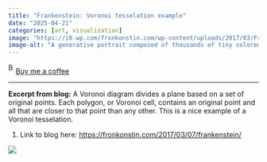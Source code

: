 ```yaml
---
title: "Frankenstein: Voronoi tesselation example"
date: "2025-04-21"
categories: [art, visualization]
image: "https://i0.wp.com/fronkonstin.com/wp-content/uploads/2017/03/Frankenstein_6kmain.jpeg?w=604&ssl=1"
image-alt: "A generative portrait composed of thousands of tiny colored dots, forming a pointillist image of Frankenstein's monster. The portrait has a mosaic-like texture, with green, black, and brown tones dominating the face, set against a dark background."
---
```


<link href="https://fonts.googleapis.com/css?family=Cookie" rel="stylesheet"><a class="bmc-button" target="_blank" href="https://www.buymeacoffee.com/JoscelinRocha">![Buy me a coffee](https://cdn.buymeacoffee.com/buttons/bmc-new-btn-logo.svg){alt="Buy me a coffee" width="15" height="21"}Buy me a coffee</a>

------------------------------------------------------------------------

**Excerpt from blog:** A Voronoi diagram divides a plane based on a set of original points. Each polygon, or Voronoi cell, contains an original point and all that are closer to that point than any other. This is a nice example of a Voronoi tesselation.

1.  Link to blog here: <https://fronkonstin.com/2017/03/07/frankenstein/>

![](https://i0.wp.com/fronkonstin.com/wp-content/uploads/2017/03/Frankenstein_6kmain.jpeg?w=604&ssl=1)

